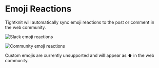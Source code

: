# Emoji Reactions

Tightknit will automatically sync emoji reactions to the post or comment in the web community.

![Slack emoji reactions](/emojis-slack.png)

![Community emoji reactions](/emojis-community.png)


<Callout type="info">
  Custom emojis are currently unsupported and will appear as ⬆️ in the web
  community.
</Callout>
